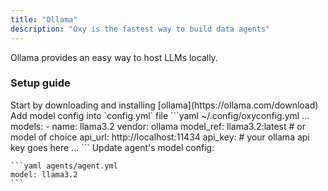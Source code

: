 ```yaml
---
title: "Ollama"
description: "Oxy is the fastest way to build data agents"
---
```


Ollama provides an easy way to host LLMs locally.

### Setup guide

<Steps>
  <Step title="Environment setup"> Start by downloading and installing [ollama](https://ollama.com/download) </Step>
  <Step title="Add model config">
    Add model config into `config.yml` file
    ```yaml ~/.config/oxyconfig.yml
    ...
    models:
      - name: llama3.2 
        vendor: ollama
        model_ref: llama3.2:latest # or model of choice
        api_url: http://localhost:11434
        api_key: # your ollama api key goes here
    ...
    ```
  </Step>
  <Step title="Update agent's model config">
    Update agent's model config:

    ```yaml agents/agent.yml
    model: llama3.2
    ```

  </Step>
</Steps>
